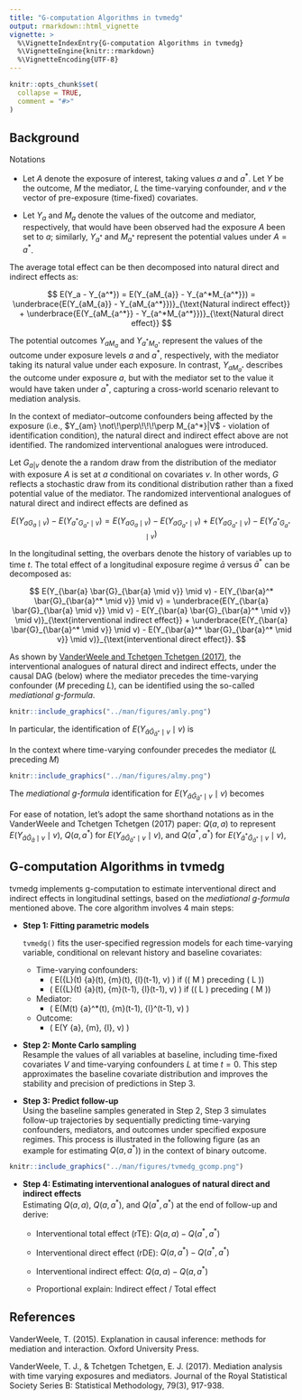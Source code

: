 ```yaml
---
title: "G-computation Algorithms in tvmedg"
output: rmarkdown::html_vignette
vignette: >
  %\VignetteIndexEntry{G-computation Algorithms in tvmedg}
  %\VignetteEngine{knitr::rmarkdown}
  %\VignetteEncoding{UTF-8}
---
```


```r
knitr::opts_chunk$set(
  collapse = TRUE,
  comment = "#>"
)
```

## Background

Notations

-   Let $A$ denote the exposure of interest, taking values $a$ and $a^\ast$. Let $Y$ be the outcome, $M$ the mediator, $L$ the time-varying confounder, and $v$ the vector of pre-exposure (time-fixed) covariates.

-   Let $Y_a$ and $M_a$ denote the values of the outcome and mediator, respectively, that would have been observed had the exposure $A$ been set to $a$; similarly, $Y_{a^\ast}$ and $M_{a^\ast}$ represent the potential values under $A = a^\ast$.

The average total effect can be then decomposed into natural direct and indirect effects as:

$$
E(Y_a - Y_{a^*}) = E(Y_{aM_{a}} - Y_{a^*M_{a^*}}) =  \underbrace{E(Y_{aM_{a}} - Y_{aM_{a^*}})}_{\text{Natural indirect effect}} + \underbrace{E(Y_{aM_{a^*}} - Y_{a^*M_{a^*}})}_{\text{Natural direct effect}}
$$

The potential outcomes $Y_{aM_a}$ and $Y_{a^\ast M_{a^\ast}}$ represent the values of the outcome under exposure levels $a$ and $a^\ast$, respectively, with the mediator taking its natural value under each exposure. In contrast, $Y_{aM_{a^\ast}}$ describes the outcome under exposure $a$, but with the mediator set to the value it would have taken under $a^\ast$, capturing a cross-world scenario relevant to mediation analysis.

In the context of mediator–outcome confounders being affected by the exposure (i.e., $Y_{am} \not\!\perp\!\!\!\perp M_{a^*}|V$ - violation of identification condition), the natural direct and indirect effect above are not identified. The randomized interventional analogues were introduced.

Let $G_{a|v}$ denote the a random draw from the distribution of the mediator with exposure $A$ is set at $a$ conditional on covariates $v$. In other words, $G$ reflects a stochastic draw from its conditional distribution rather than a fixed potential value of the mediator. The randomized interventional analogues of natural direct and indirect effects are defined as

$$
E(Y_{aG_{a} \mid v}) - E(Y_{a^*G_{a^*} \mid v}) 
= E(Y_{aG_{a} \mid v}) - E(Y_{aG_{a^*} \mid v}) 
+  E(Y_{aG_{a^*} \mid v}) - E(Y_{a^*G_{a^*} \mid v}) 
$$

In the longitudinal setting, the overbars denote the history of variables up to time $t$. The total effect of a longitudinal exposure regime $\bar{a}$ versus $\bar{a}^*$ can be decomposed as:

$$
E(Y_{\bar{a} \bar{G}_{\bar{a} \mid v}} \mid v) - E(Y_{\bar{a}^* \bar{G}_{\bar{a}^* \mid v}} \mid v)
=  
\underbrace{E(Y_{\bar{a} \bar{G}_{\bar{a} \mid v}} \mid v) - E(Y_{\bar{a} \bar{G}_{\bar{a}^* \mid v}} \mid v)}_{\text{interventional indirect effect}}
+ 
\underbrace{E(Y_{\bar{a} \bar{G}_{\bar{a}^* \mid v}} \mid v) - E(Y_{\bar{a}^* \bar{G}_{\bar{a}^* \mid v}} \mid v)}_{\text{interventional direct effect}}.
$$

As shown by [VanderWeele and Tchetgen Tchetgen (2017)](https://academic.oup.com/jrsssb/article/79/3/917/7040673), the interventional analogues of natural direct and indirect effects, under the causal DAG (below) where the mediator precedes the time-varying confounder ($M$ preceding $L$), can be identified using the so-called *mediational g-formula*.

```r
knitr::include_graphics("../man/figures/amly.png")
```

In particular, the identification of $E(Y_{\bar{a} \bar{G}_{\bar{a}^*}\mid v} \mid v)$ is

\begin{align*}
E(Y_{\bar{a} \bar{G}_{\bar{a}^*}\mid v} \mid v) =
&\int_{\bar{m}} \int_{\bar{l}(T-1)}
E(Y \mid \bar{a}, \bar{m}, \bar{l}, v)
\prod_{t=1}^{T-1} dP\left( \bar{l}(t) \mid \bar{a}(t), \bar{m}(t), \bar{l}(t-1), v \right) \\
&\times
\left[
\int_{\bar{l}^\dagger(T-1)}
\prod_{t=1}^{T}
P\left( m(t) \mid \bar{a}^*(t), \bar{m}(t-1), \bar{l}^\dagger(t-1), v \right)
\, dP\left( \bar{l}^\dagger(t-1) \mid \bar{a}^*(t-1), \bar{m}(t-1), \bar{l}^\dagger(t-2), v \right)
\right]
\end{align*}

In the context where time-varying confounder precedes the mediator ($L$ preceding $M$)

```r
knitr::include_graphics("../man/figures/almy.png")
```

The *mediational g-formula* identification for $E(Y_{\bar{a} \bar{G}_{\bar{a}^*}\mid v} \mid v)$ becomes

\begin{align*}
E(Y_{\bar{a} \bar{G}_{\bar{a}^*}\mid v} \mid v) =
&\int_{\bar{m}} \int_{\bar{l}(T-1)}
E(Y \mid \bar{a}, \bar{m}, \bar{l}, v)
\prod_{t=1}^{T-1} dP\left( \bar{l}(t) \mid \bar{a}(t), \bar{m}(t-1), \bar{l}(t-1), v \right) \\
&\times d\left[
\int_{\bar{l}^\dagger(T-1)}
\prod_{t=1}^{T}
P\left( m(t) \mid \bar{a}^*(t), \bar{m}(t-1), \bar{l}^\dagger(t), v \right)
\, dP\left( \bar{l}^\dagger(t) \mid \bar{a}^*(t), \bar{m}(t-1), \bar{l}^\dagger(t-1), v \right)
\right].
\end{align*}

For ease of notation, let’s adopt the same shorthand notations as in the VanderWeele and Tchetgen Tchetgen (2017) paper: $Q(a, a)$ to represent $E(Y_{\bar{a} \bar{G}_{\bar{a}}\mid v} \mid v)$, $Q(a, a^*)$ for $E(Y_{\bar{a} \bar{G}_{\bar{a}^*}\mid v} \mid v)$, and $Q(a^*, a^*)$ for $E(Y_{\bar{a}^* \bar{G}_{\bar{a}^*}\mid v} \mid v)$,

## G-computation Algorithms in tvmedg

tvmedg implements g-computation to estimate interventional direct and indirect effects in longitudinal settings, based on the *mediational g-formula* mentioned above. The core algorithm involves 4 main steps:

- **Step 1: Fitting parametric models**

  `tvmedg()` fits the user-specified regression models for each time-varying variable, conditional on relevant history and baseline covariates:

  - Time-varying confounders:  
    - \( E(\bar{L}(t) \mid \bar{a}(t), \bar{m}(t), \bar{l}(t-1), v) \) if (\( M \) preceding \( L \))  
    - \( E(\bar{L}(t) \mid \bar{a}(t), \bar{m}(t-1), \bar{l}(t-1), v) \) if (\( L \) preceding \( M \))

  - Mediator:  
    - \( E(M(t) \mid \bar{a}^*(t), \bar{m}(t-1), \bar{l}^\dagger(t-1), v) \)

  - Outcome:  
    - \( E(Y \mid \bar{a}, \bar{m}, \bar{l}, v) \)


- **Step 2: Monte Carlo sampling**  
  Resample the values of all variables at baseline, including time-fixed covariates $V$ and time-varying confounders $L$ at time $t = 0$. This step approximates the baseline covariate distribution and improves the stability and precision of predictions in Step 3.



- **Step 3: Predict follow-up**  
  Using the baseline samples generated in Step 2, Step 3 simulates follow-up trajectories by sequentially predicting time-varying confounders, mediators, and outcomes under specified exposure regimes. This process is illustrated in the following figure (as an example for estimating $Q(a, a^*)$) in the context of binary outcome.

```r
knitr::include_graphics("../man/figures/tvmedg_gcomp.png")
```


- **Step 4: Estimating interventional analogues of natural direct and indirect effects**  
  Estimating $Q(a, a)$, $Q(a, a^*)$, and $Q(a^*, a^*)$ at the end of follow-up and derive:

  - Interventional total effect (rTE):  $Q(a, a) - Q(a^*, a^*)$

  - Interventional direct effect (rDE):  $Q(a, a^*) - Q(a^*, a^*)$

  - Interventional indirect effect:  $Q(a, a) - Q(a, a^*)$
  
  - Proportional explain: Indirect effect / Total effect



## References

VanderWeele, T. (2015). Explanation in causal inference: methods for mediation and interaction. Oxford University Press.

VanderWeele, T. J., & Tchetgen Tchetgen, E. J. (2017). Mediation analysis with time varying exposures and mediators. Journal of the Royal Statistical Society Series B: Statistical Methodology, 79(3), 917-938.













   
   
   

